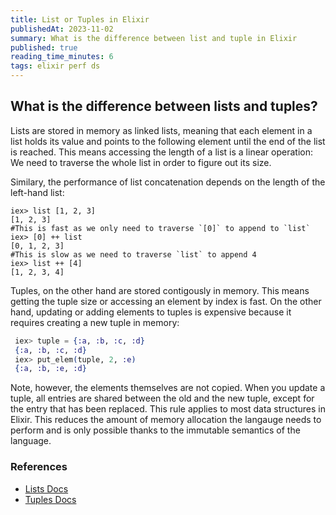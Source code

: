 ```yaml
---
title: List or Tuples in Elixir
publishedAt: 2023-11-02
summary: What is the difference between list and tuple in Elixir
published: true
reading_time_minutes: 6
tags: elixir perf ds
---
```


## What is the difference between lists and tuples?

Lists are stored in memory as linked lists, meaning that each element in a list holds its value and points to the following element until the end of the list is reached.
This means accessing the length of a list is a linear operation: We need to traverse the whole list in order to figure out its size.

Similary, the performance of list concatenation depends on the length of the left-hand list:

```
iex> list [1, 2, 3]
[1, 2, 3]
#This is fast as we only need to traverse `[0]` to append to `list`
iex> [0] ++ list
[0, 1, 2, 3]
#This is slow as we need to traverse `list` to append 4
iex> list ++ [4]
[1, 2, 3, 4]
```

Tuples, on the other hand are stored contigously in memory. This means getting the tuple size or accessing an element by index is fast.
On the other hand, updating or adding elements to tuples is expensive because it requires creating a new tuple in memory:

```elixir
 iex> tuple = {:a, :b, :c, :d}
 {:a, :b, :c, :d}
 iex> put_elem(tuple, 2, :e)
 {:a, :b, :e, :d}
```

Note, however, the elements themselves are not copied. When you update a tuple, all entries are shared between the old and the new tuple, except for the
entry that has been replaced. This rule applies to most data structures in Elixir. This reduces the amount of memory allocation the langauge needs to perform and is only possible thanks to the immutable semantics of the language.

### References

- <a target="_blank" href="https://hexdocs.pm/elixir/1.12/List.html">
    Lists Docs
  </a>

- <a target="_blank" href="https://hexdocs.pm/elixir/1.12/Tuple.html">
    Tuples Docs
  </a>
